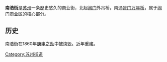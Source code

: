 {{Unreferenced|time=2021-09-15T03:40:58+00:00}}
'''南浩街'''是[[苏州|苏州]]一条歷史悠久的商业街，北起[[阊门|阊门]]外吊桥，南通[[胥门|胥门]][[万年桥|万年桥]]，属于[[阊门|阊门]]商业区的核心部分。

== 历史 ==
南浩街在1860年[[庚申之劫|庚申之劫]]中被烧毁。近年重建。

[[Category:苏州街道|Category:苏州街道]]